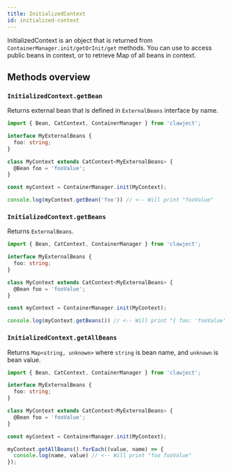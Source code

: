 ```yaml
---
title: InitializedContext
id: initialized-context
---
```


InitializedContext is an object that is returned from `ContainerManager.init/getOrInit/get` methods.
You can use to access public beans in context, or to retrieve Map of all beans in context.

## Methods overview

### `InitializedContext.getBean`
Returns external bean that is defined in `ExternalBeans` interface by name.

```ts
import { Bean, CatContext, ContainerManager } from 'clawject';

interface MyExternalBeans {
  foo: string;
}

class MyContext extends CatContext<MyExternalBeans> {
  @Bean foo = 'fooValue';
}

const myContext = ContainerManager.init(MyContext);

console.log(myContext.getBean('foo')) // <-- Will print "fooValue"
```

### `InitializedContext.getBeans`

Returns `ExternalBeans`.

```ts
import { Bean, CatContext, ContainerManager } from 'clawject';

interface MyExternalBeans {
  foo: string;
}

class MyContext extends CatContext<MyExternalBeans> {
  @Bean foo = 'fooValue';
}

const myContext = ContainerManager.init(MyContext);

console.log(myContext.getBeans()) // <-- Will print "{ foo: 'fooValue' }"
```

### `InitializedContext.getAllBeans`

Returns `Map<string, unknown>` where `string` is bean name, and `unknown` is bean value.

```ts
import { Bean, CatContext, ContainerManager } from 'clawject';

interface MyExternalBeans {
  foo: string;
}

class MyContext extends CatContext<MyExternalBeans> {
  @Bean foo = 'fooValue';
}

const myContext = ContainerManager.init(MyContext);

myContext.getAllBeans().forEach((value, name) => {
  console.log(name, value) // <-- Will print "foo fooValue"
});
```
